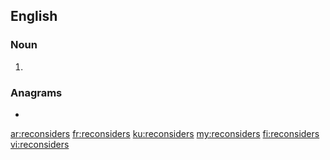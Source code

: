 ==English==

===Noun===
{{head|en|noun plural form}}

# {{plural of|reconsider|lang=en}}

===Anagrams===
* {{l|en|considerers}}

[[ar:reconsiders]]
[[fr:reconsiders]]
[[ku:reconsiders]]
[[my:reconsiders]]
[[fi:reconsiders]]
[[vi:reconsiders]]